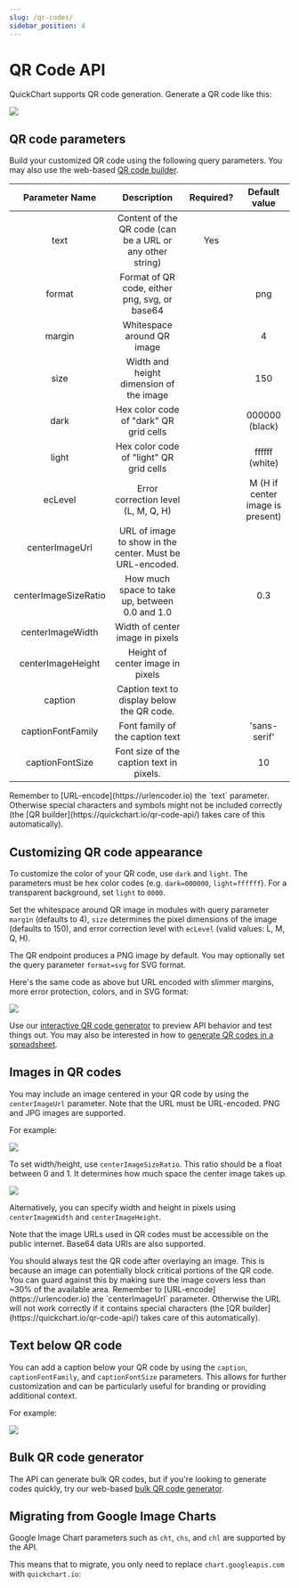 ```yaml
---
slug: /qr-codes/
sidebar_position: 4
---
```



# QR Code API

QuickChart supports QR code generation. Generate a QR code like this:

<CodeWithHighlights wrap code="**https://quickchart.io/qr?text=**Here's my text" />

<img loading="lazy" src="https://quickchart.io/qr?text=Here's my text" />

## QR code parameters

Build your customized QR code using the following query parameters. You may also use the web-based [QR code builder](https://quickchart.io/qr-code-api/).

|    Parameter Name    |                        Description                        | Required? |          Default value           |
| :------------------: | :-------------------------------------------------------: | :-------: | :------------------------------: |
|         text         | Content of the QR code (can be a URL or any other string) |    Yes    |                                  |
|        format        |       Format of QR code, either png, svg, or base64       |           |               png                |
|        margin        |                Whitespace around QR image                 |           |                4                 |
|         size         |          Width and height dimension of the image          |           |               150                |
|         dark         |          Hex color code of "dark" QR grid cells           |           |          000000 (black)          |
|        light         |          Hex color code of "light" QR grid cells          |           |          ffffff (white)          |
|       ecLevel        |            Error correction level (L, M, Q, H)            |           | M (H if center image is present) |
|    centerImageUrl    | URL of image to show in the center. Must be URL-encoded.  |           |                                  |
| centerImageSizeRatio |      How much space to take up, between 0.0 and 1.0       |           |               0.3                |
|   centerImageWidth   |              Width of center image in pixels              |           |                                  |
|  centerImageHeight   |             Height of center image in pixels              |           |                                  |
|       caption        |        Caption text to display below the QR code.         |           |                                  |
|  captionFontFamily   |              Font family of the caption text              |           |           'sans-serif'           |
|   captionFontSize    |         Font size of the caption text in pixels.          |           |                10                |

<Admonition type="tip">
  Remember to [URL-encode](https://urlencoder.io) the `text` parameter. Otherwise special characters
  and symbols might not be included correctly (the [QR builder](https://quickchart.io/qr-code-api/)
  takes care of this automatically).
</Admonition>

## Customizing QR code appearance

To customize the color of your QR code, use `dark` and `light`. The parameters must be hex color codes (e.g. `dark=000000`, `light=ffffff`). For a transparent background, set `light` to `0000`.

Set the whitespace around QR image in modules with query parameter `margin` (defaults to 4), `size` determines the pixel dimensions of the image (defaults to 150), and error correction level with `ecLevel` (valid values: L, M, Q, H).

The QR endpoint produces a PNG image by default. You may optionally set the query parameter `format=svg` for SVG format.

Here's the same code as above but URL encoded with slimmer margins, more error protection, colors, and in SVG format:

<CodeWithHighlights
  wrap
  code="https://quickchart.io/qr?**text**=Here's%20my%20text&**dark**=f00&**light**=0ff&**ecLevel**=Q&**format=**svg"
/>

<img
  loading="lazy"
  src="https://quickchart.io/qr?text=Here's%20my%20text&dark=f00&light=0ff&ecLevel=Q&format=svg"
/>

Use our [interactive QR code generator](https://quickchart.io/qr-code-api/) to preview API behavior and test things out. You may also be interested in how to [generate QR codes in a spreadsheet](/documentation/generate-qr-codes-excel-google-sheets/).

## Images in QR codes

You may include an image centered in your QR code by using the `centerImageUrl` parameter. Note that the URL must be URL-encoded. PNG and JPG images are supported.

For example:

<CodeWithHighlights code="**https://quickchart.io/qr?text=**Here's my text**&centerImageUrl=**https://cdn-icons-png.flaticon.com/512/1389/1389234.png" />

<img
  loading="lazy"
  src="https://quickchart.io/qr?text=Here%27s%20my%20text&centerImageUrl=https://cdn-icons-png.flaticon.com/512/1389/1389234.png"
/>

To set width/height, use `centerImageSizeRatio`. This ratio should be a float between 0 and 1. It determines how much space the center image takes up.

<CodeWithHighlights code="**https://quickchart.io/qr?text=**Here's my text**&centerImageUrl=**https://cdn-icons-png.flaticon.com/512/1389/1389234.png**&centerImageSizeRatio=**0.75" />

<img
  loading="lazy"
  src="https://quickchart.io/qr?text=Here's my text&centerImageUrl=https://cdn-icons-png.flaticon.com/512/1389/1389234.png&centerImageSizeRatio=0.75"
/>

Alternatively, you can specify width and height in pixels using `centerImageWidth` and `centerImageHeight`.

Note that the image URLs used in QR codes must be accessible on the public internet.  Base64 data URIs are also supported.

<Admonition type="caution">
  You should always test the QR code after overlaying an image. This is because an image can
  potentially block critical portions of the QR code. You can guard against this by making sure the
  image covers less than ~30% of the available area.
</Admonition>

<Admonition type="tip">
  Remember to [URL-encode](https://urlencoder.io) the `centerImageUrl` parameter. Otherwise the URL
  will not work correctly if it contains special characters (the [QR
  builder](https://quickchart.io/qr-code-api/) takes care of this automatically).
</Admonition>

## Text below QR code

You can add a caption below your QR code by using the `caption`, `captionFontFamily`, and `captionFontSize` parameters. This allows for further customization and can be particularly useful for branding or providing additional context.

For example:

<CodeWithHighlights code="**https://quickchart.io/qr?text=**abc123**&caption=**TextBelowQr**&captionFontFamily=**mono**&captionFontSize=**20" />

<img
  loading="lazy"
  src="https://quickchart.io/qr?text=abc123&caption=TextBelowQr&captionFontFamily=mono&captionFontSize=20"
/>

## Bulk QR code generator

The API can generate bulk QR codes, but if you're looking to generate codes quickly, try our web-based [bulk QR code generator](https://quickchart.io/bulk-qr-code-generator/).

## Migrating from Google Image Charts

Google Image Chart parameters such as `cht`, `chs`, and `chl` are supported by the API.

This means that to migrate, you only need to replace `chart.googleapis.com` with `quickchart.io`:

<CodeWithHighlights wrap code="https://**quickchart.io**/chart?cht=qr&chs=150x150&chl=Testing123" />
